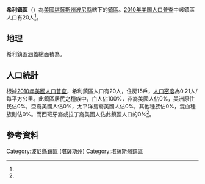 {{noteTA
|G1=USState
}}
{{Infobox settlement
|official_name = 希利鎮區
|native_name = Shiley Township
|settlement_type = 鎮區
|pushpin_map=USA Kansas
|coordinates_display = inline,title
|coordinates_region = US-KS
|subdivision_type = [[世界政區索引|國家]]
|subdivision_name = [[美国|美国]]
|subdivision_type1 = [[美國行政區劃|州]]
|subdivision_name1 = [[堪薩斯州|堪薩斯州]]
|subdivision_type2 = [[堪薩斯州行政區劃|縣]]
|subdivision_name2 = [[波尼縣_(堪薩斯州)|波尼縣]]
|area_total_km2 = 94.29
|area_land_km2 = 94.15
|area_water_km2 = 0.14
|area_total_sq_mi =
|area_land_sq_mi =
|area_water_sq_mi =
|area_water_percent = 0.15
|population_as_of = [[2010年美国人口普查|2010]]
|population_footnotes = <ref name="Census 2010">{{cite web| url=http://factfinder2.census.gov| title=Race, Hispanic or Latino, Age, and Housing Occupancy: 2010 Census Redistricting Data, Shiley township, Pawnee County, Kansas| publisher=U.S. Census Bureau, American FactFinder 2| accessdate=2016-09-10| archive-date=2013-09-11| archive-url=https://web.archive.org/web/20130911234518/http://factfinder2.census.gov/| dead-url=no}}</ref>
|population_total = 20
|population_density_km2 = auto
|elevation_footnotes = 
|elevation_m = 669
|elevation_ft = 
|latd = 38
|latm = 18
|lats = 47
|latNS = N
|longd = 99
|longm = 31
|longs = 19
|longEW = W
|postal_code_type =
|postal_code = 
|blank_name = [[聯邦資料處理標準|FIPS代碼]]
|blank_info = 20-65275
|blank1_name = [[地名信息系统|GNIS編號]] 
|blank1_info = [http://geonames.usgs.gov/pls/gnispublic/f?p=gnispq:3:::NO::P3_FID:0475713 0475713]
|website = 
|footnotes = 
}}

'''希利鎮區'''（{{lang-en|'''Shiley Township'''}}）為[[美國|美國]][[堪薩斯州|堪薩斯州]][[波尼縣_(堪薩斯州)|波尼縣]]轄下的[[行政鎮區|鎮區]]。[[2010年美国人口普查|2010年美国人口普查]]中該鎮區人口有20人<ref name="Census 2010"/>。

==地理==
希利鎮區涵蓋總面積為{{convert|94.29|km2|sqmi}}。

==人口統計==
根據[[2010年美國人口普查|2010年美國人口普查]]，希利鎮區人口有20人，住房15戶，[[人口密度|人口密度]]為0.21人/每平方公里。此鎮區居民之種族中，白人佔100%，非裔美國人佔0%，美洲原住民佔0%，亞裔美國人佔0%，太平洋島裔美國人佔0%，其他種族佔0%，混血種族則佔0%。而西班牙裔或拉丁裔美國人佔此鎮區人口的0%<ref name="Census 2010"/>。

==參考資料==
{{reflist}}

{{波尼縣 (堪薩斯州)}}

{{DEFAULTSORT:Shiley}}
[[Category:波尼縣鎮區_(堪薩斯州)|Category:波尼縣鎮區 (堪薩斯州)]]
[[Category:堪薩斯州鎮區|Category:堪薩斯州鎮區]]

{{PawneeCountyKS-geo-stub}}